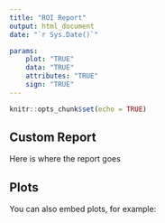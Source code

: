 ```yaml
---
title: "ROI Report"
output: html_document
date: "`r Sys.Date()`"

params: 
    plot: "TRUE"
    data: "TRUE"
    attributes: "TRUE"
    sign: "TRUE"
---
```


```r
knitr::opts_chunk$set(echo = TRUE)
```

## Custom Report

Here is where the report goes


## Plots

You can also embed plots, for example:

